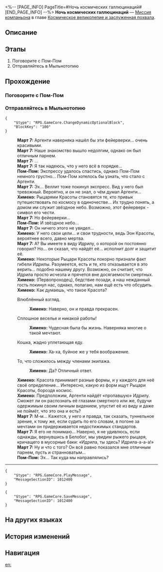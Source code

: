 <%-- [PAGE_INFO]
PageTitle=#Ночь космических галлюцинаций#
[END_PAGE_INFO] --%>
{{Дополнить|Диалоги.}}
{{Миссия Инфобокс
|id              = 2000801
|Название        = 
|Изображение     = Миссия Ночь космических галлюцинаций.png
|Тип             = Миссия компаньона
|Событие         = 
|Глава           = Космическое великолепие и заслуженная похвала
|Условия         = Завершена [[Миссия Освоения]] «[[Тишина галактики]]»
|Персонажи       = Март 7; Первопроходец; Пом-Пом; Химеко
|СтартЛокация    = [[Звёздный экспресс]] — [[Общий вагон]]
|Мир             = Звёздный экспресс
|Предыдущая      = 
|Следующая       = 
|Награды         = Опыт Освоения*600; Звёздный нефрит*100; Путеводитель путешественника*8; Ключ к знаниям*6; Cosmic Sacrifice for Love*1 { text = Cosmic Sacrifice for Love }; A Gentleman's Fantasy*1 { text = A Gentleman's Fantasy }; Кредиты*70 000
}}
'''Ночь космических галлюцинаций''' — [[Миссия компаньона]] в главе [[Космическое великолепие и заслуженная похвала]].

==Описание==
{{Описание|Экспресс... проглотил гигантский жаложук?! Все пассажиры увидели свои желания в пыльце с крыльев насекомого. Таинственный Рыцарь Красоты помогает экипажу решить проблему и исчезает... В долгую безмятежную ночь, окутанную иллюзиями, величественный фальшивый фейерверк - лишь гимн вселенной, смолкший после первых нот.<br />Но поговорим о хорошем... Помощник Рыцаря Веллит помнит своё истинное желание, ранее скрытое материальным.}}

==Этапы==
# Поговорите с Пом-Пом
# Отправляйтесь в Мыльнотопию

==Прохождение==
{{Дополнить}}
{{Диалог Конец}}

===Поговорите с Пом-Пом===
{{Описание миссии|тип=Миссия компаньона|локация=Общий вагон|Вам пришло сообщение от Пом-Пом про «большую приборку» на экспрессе. Кажется, Пом-Пом ждёт не дождётся. Когда всё будет готово, отправляйтесь на экспресс и посмотрите, как там идут дела.}}
{{Диалог Начало}}

{{Диалог Конец}}

===Отправляйтесь в Мыльнотопию===
{{Описание миссии|тип=Миссия компаньона|локация=Общий вагон|Вам пришло сообщение от Пом-Пом: «Оказывается, во вселенной полно Мыльнотопий! Как будешь {{MC|ж=готова|м=готов}}, поехали туда!»}}
{{Диалог Начало}}
<pre>{
	"$type": "RPG.GameCore.ChangeDynamicOptionalBlock",
	"BlockKey": "100"
}</pre>
:{{Black Screen|Спустя некоторое время...}}
:'''Март 7:''' Аргенти наверняка нашёл бы эти фейерверки... очень красивыми.
:'''Март 7:''' Наше знакомство вышло недолгим, однако он был отличным парнем.
:'''Март 7:''' ...
:'''Март 7:''' Я так надеюсь, что у него всё в порядке...
:'''Пом-Пом:''' Экспрессу удалось спастись, однако Пом-Пом немного грустно... Пом-Пом хотелось бы узнать, что стало с Аргенти.
:<!--0.4-second delay-->
:'''Март 7:''' Эх... Веллит тоже покинул экспресс. Вид у него был тревожный. Вероятно, и он не знал, о чём думал Аргенти...
:'''Химеко:''' Рыцарями Красоты становятся те, кто привык путешествовать по космосу в одиночестве... Их трудно понять, а домом им служит звёздное небо. Возможно, этот фейерверк - символ его чести.
:'''Март 7:''' Но фейерверки...
:'''Пом-Пом:''' И звёздное небо...
:'''Март 7:''' Он ничего этого не увидел...
:'''Химеко:''' У него свои цели... и свои трудности, ведь Эон Красоты, вероятнее всего, давно мертва.
:<!--0.3-second delay-->
:'''Март 7:''' А? Вы имеете в виду Идрилу, о которой он постоянно говорил? Но... он сказал, что найдёт её... исполнит долг и защитит её.
:'''Химеко:''' Некоторые Рыцари Красоты покорно признали факт гибели Идрилы. Разумеется, есть и те, кто отказывается в это верить... подобно нашему другу. Возможно, он считает, что Идрила просто исчезла и прячется вне досягаемости смертных.
:'''Химеко:''' (Первопроходец), бедствие позади, а наш нежданный гость покинул нас, однако, полагаю, нам ещё есть что обсудить.
:'''Химеко:''' Как думаешь, что такое Красота?
:{{Диалог|Стрелка}} Влюблённый взгляд.
::'''Химеко:''' Наверно, он и правда прекрасен.
:{{Диалог|Стрелка}} Сплошное веселье и никакой работы!
::'''Химеко:''' Чудесная была бы жизнь. Наверняка многие о такой мечтают.
:{{Диалог|Стрелка}} Кошка, жадно уплетающая еду.
::'''Химеко:''' Ха-ха, буйное же у тебя воображение.
:{{Диалог|Стрелка}} То, что сложилось между членами экипажа.
::'''Химеко:''' Да? Отличный ответ.
:'''Химеко:''' Красота принимает разные формы, и у каждого для неё своё определение... Интересно, какую из форм ищут Рыцари Красоты, бороздя космос.
:'''Химеко:''' Предположим, Аргенти найдёт «пропавшую» Идрилу. Сможет ли он распознать её глазами смертного или же, будучи одержимым своим личным видением, упустит её из виду и даже не поймёт, что это она и есть?
:'''Март 7:''' М-м... Кажется, у него и правда, так сказать, туннельное зрение, к тому же, если судить по его словам, в погоне за мечтами он придерживается недостижимых стандартов.
:'''Март 7:''' Я его не понимаю... Наверно, я не удивлюсь, если однажды, вернувшись в Белобог, мы увидим рыжего рыцаря, кричащего в мусорные баки: «Идрила, ты здесь? Идрила-а-а-а!»
:'''Март 7:''' Ну и что с того? Он всё равно показался мне отличным парнем, пусть и странноватым...
:'''Пом-Пом:''' Эх... Так куда мы направлялись?
----
<pre>{
	"$type": "RPG.GameCore.PlayMessage",
	"MessageSectionID": 1012400
}</pre>
<pre>{
	"$type": "RPG.GameCore.SaveMessage",
	"MessageSectionID": 1012400
}</pre>
{{Диалог Конец}}

==На других языках==
{{На других языках
|en   = Night of Universal Hallucinations
|zhs  = 宇宙幻觉之夜
|zht  = 宇宙幻覺之夜
|ja   = 宇宙幻覚の夜
|ko   = 우주 환각의 밤
|es   = Noche de alucinaciones universales
|fr   = Nuit des hallucinations cosmiques
|ru   = Ночь космических галлюцинаций
|th   = ค่ำคืนจักรวาลที่ลวงตา
|vi   = Đêm Vũ Trụ Ảo Giác
|de   = Nacht der kosmischen Illusionen
|id   = Malam Halusinasi Alam Semesta
|pt   = Noite das Alucinações Universais
}}

==История изменений==
{{История изменений|3.5}}

==Навигация==
{{Миссия компаньона Навбокс|Глава }}

[[en:]]
